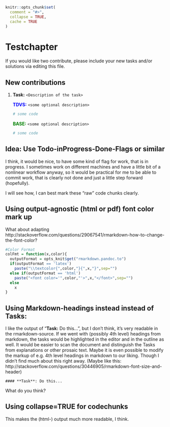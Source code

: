 ```r
knitr::opts_chunk$set(
  comment = "#>",
  collapse = TRUE,
  cache = TRUE
)
```
# Testchapter

If you would like two contribute, please include your new tasks and/or solutions via editing this file.

## New contributions

1. **Task:** `<Description of the task>`

    __<span style="color:blue">TDVS:</span>__ `<some optional description>`
    
    ```r
    # some code
    ```

    __<span style="color:green">BASE:</span>__ `<some optional description>`
    
    ```r
    # some code
    ```

## Idea: Use Todo-inProgress-Done-Flags or similar
I think, it would be nice, to have some kind of flag for work, that is in progress. I sometimes work on different machines and have a little bit of a nonlinear workflow anyway, so it would be practical for me to be able to commit work, that is clearly not done and just a little step forward (hopefully).

I will see how, I can best mark these "raw" code chunks clearly.

## Using output-agnostic (html or pdf) font color mark up
What about adapting http://stackoverflow.com/questions/29067541/rmarkdown-how-to-change-the-font-color?
```r
#Color Format
colFmt = function(x,color){
  outputFormat = opts_knit$get("rmarkdown.pandoc.to")
  if(outputFormat == 'latex')
    paste("\\textcolor{",color,"}{",x,"}",sep="")
  else if(outputFormat == 'html')
    paste("<font color='",color,"'>",x,"</font>",sep="")
  else
    x
}
```

## Using Markdown-headings instead instead of **Tasks:**
I like the output of "**Task:** Do this...", but I don't think, it's very readable in the rmarkdown-source. If we went with (possibly 4th level) headings from markdown, the tasks would be highlighted in the editor and in the outline as well. It would be easier to scan the document and distinguish the Tasks from explanations or other prosaic text. Maybe it is even possible to modify the markup of e.g. 4th level headings in markdown to our liking. Though I didn't find much about this right away. (Maybe like this: http://stackoverflow.com/questions/30446905/rmarkdown-font-size-and-header)

    #### **Task**: Do this...

What do you think?

## Using collapse=TRUE for codechunks
This makes the (html-) output much more readable, I think.